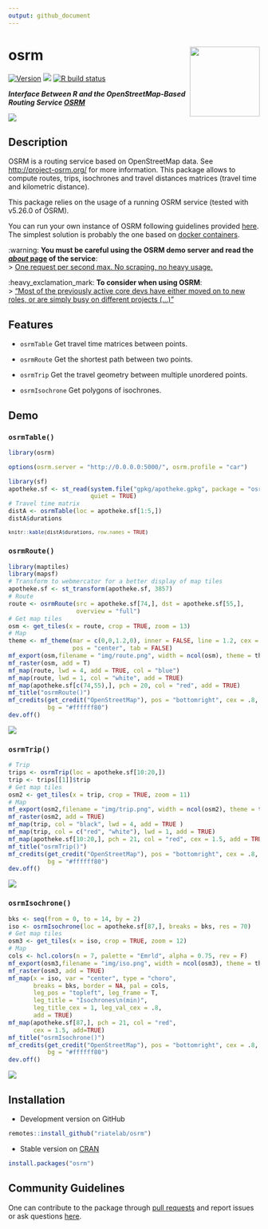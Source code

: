 ```yaml
---
output: github_document
---
```


# osrm   <img src="man/figures/logo.png" align="right" width="140"/>

[![Version](http://www.r-pkg.org/badges/version/osrm)](https://CRAN.R-project.org/package=osrm/)
![](http://cranlogs.r-pkg.org/badges/osrm?color=brightgreen)
[![R build status](https://github.com/riatelab/osrm/workflows/R-CMD-check/badge.svg)](https://github.com/riatelab/osrm/actions)
<!-- [![codecov](https://codecov.io/gh/riatelab/osrm/branch/master/graph/badge.svg?token=JOJNuBCH9M)](https://codecov.io/gh/riatelab/osrm) -->




***Interface Between R and the OpenStreetMap-Based Routing Service [OSRM](http://project-osrm.org/)***

![](https://raw.githubusercontent.com/riatelab/osrm/master/img/cover.png)

## Description
OSRM is a routing service based on OpenStreetMap data. See <http://project-osrm.org/> for more information. This package allows to compute routes, trips, isochrones and travel distances matrices (travel time and kilometric distance).

This package relies on the usage of a running OSRM service (tested with v5.26.0 of OSRM).    

You can run your own instance of OSRM following guidelines provided [here](https://github.com/Project-OSRM/osrm-backend). The simplest solution is probably the one based on [docker containers](https://github.com/Project-OSRM/osrm-backend#using-docker).    



:warning: **You must be careful using the OSRM demo server and read the [*about* page](https://routing.openstreetmap.de/about.html) of the service**:    
> [One request per second max. No scraping, no heavy usage.](https://routing.openstreetmap.de/about.html)


:heavy_exclamation_mark: **To consider when using OSRM**:    
> ["Most of the previously active core devs have either moved on to new roles, or are simply busy on different projects (...)"](https://github.com/Project-OSRM/osrm-backend/issues/5463)




## Features

* `osrmTable` Get travel time matrices between points.

* `osrmRoute` Get the shortest path between two points.

* `osrmTrip` Get the travel geometry between multiple unordered points.

* `osrmIsochrone` Get polygons of isochrones.


## Demo

### `osrmTable()`


```r
library(osrm)
```

```r
options(osrm.server = "http://0.0.0.0:5000/", osrm.profile = "car")
```


```r
library(sf)
apotheke.sf <- st_read(system.file("gpkg/apotheke.gpkg", package = "osrm"), 
                       quiet = TRUE)
# Travel time matrix
distA <- osrmTable(loc = apotheke.sf[1:5,])
distA$durations

```

<small>
```r
knitr::kable(distA$durations, row.names = TRUE)
```
</small>

### `osrmRoute()`

```r
library(maptiles)
library(mapsf)
# Transform to webmercator for a better display of map tiles
apotheke.sf <- st_transform(apotheke.sf, 3857)
# Route
route <- osrmRoute(src = apotheke.sf[74,], dst = apotheke.sf[55,],
                   overview = "full")
# Get map tiles
osm <- get_tiles(x = route, crop = TRUE, zoom = 13)
# Map
theme <- mf_theme(mar = c(0,0,1.2,0), inner = FALSE, line = 1.2, cex = .9, 
                  pos = "center", tab = FALSE)
mf_export(osm,filename = "img/route.png", width = ncol(osm), theme = theme)
mf_raster(osm, add = T)
mf_map(route, lwd = 4, add = TRUE, col = "blue")
mf_map(route, lwd = 1, col = "white", add = TRUE)
mf_map(apotheke.sf[c(74,55),], pch = 20, col = "red", add = TRUE)
mf_title("osrmRoute()")
mf_credits(get_credit("OpenStreetMap"), pos = "bottomright", cex = .8, 
           bg = "#ffffff80")
dev.off()
```

![](https://raw.githubusercontent.com/riatelab/osrm/master/img/route.png)


### `osrmTrip()`

```r
# Trip 
trips <- osrmTrip(loc = apotheke.sf[10:20,])
trip <- trips[[1]]$trip
# Get map tiles
osm2 <- get_tiles(x = trip, crop = TRUE, zoom = 11)
# Map
mf_export(osm2,filename = "img/trip.png", width = ncol(osm2), theme = theme)
mf_raster(osm2, add = TRUE)
mf_map(trip, col = "black", lwd = 4, add = TRUE )
mf_map(trip, col = c("red", "white"), lwd = 1, add = TRUE)
mf_map(apotheke.sf[10:20,], pch = 21, col = "red", cex = 1.5, add = TRUE)
mf_title("osrmTrip()")
mf_credits(get_credit("OpenStreetMap"), pos = "bottomright", cex = .8, 
           bg = "#ffffff80")
dev.off()
```

![](https://raw.githubusercontent.com/riatelab/osrm/master/img/trip.png)

### `osrmIsochrone()`

```r
bks <- seq(from = 0, to = 14, by = 2)
iso <- osrmIsochrone(loc = apotheke.sf[87,], breaks = bks, res = 70)
# Get map tiles
osm3 <- get_tiles(x = iso, crop = TRUE, zoom = 12)
# Map
cols <- hcl.colors(n = 7, palette = "Emrld", alpha = 0.75, rev = F)
mf_export(osm3,filename = "img/iso.png", width = ncol(osm3), theme = theme)
mf_raster(osm3, add = TRUE)
mf_map(x = iso, var = "center", type = "choro", 
       breaks = bks, border = NA, pal = cols,
       leg_pos = "topleft", leg_frame = T,
       leg_title = "Isochrones\n(min)",
       leg_title_cex = 1, leg_val_cex = .8,
       add = TRUE)
mf_map(apotheke.sf[87,], pch = 21, col = "red", 
       cex = 1.5, add=TRUE)
mf_title("osrmIsochrone()")
mf_credits(get_credit("OpenStreetMap"), pos = "bottomright", cex = .8, 
           bg = "#ffffff80")
dev.off()
```
![](https://raw.githubusercontent.com/riatelab/osrm/master/img/iso.png)


## Installation

* Development version on GitHub
```r
remotes::install_github("riatelab/osrm")
```

* Stable version on [CRAN](https://CRAN.R-project.org/package=osrm/)
```r
install.packages("osrm")
```

## Community Guidelines

One can contribute to the package through [pull requests](https://github.com/riatelab/osrm/pulls) and report issues or ask questions [here](https://github.com/riatelab/osrm/issues).
